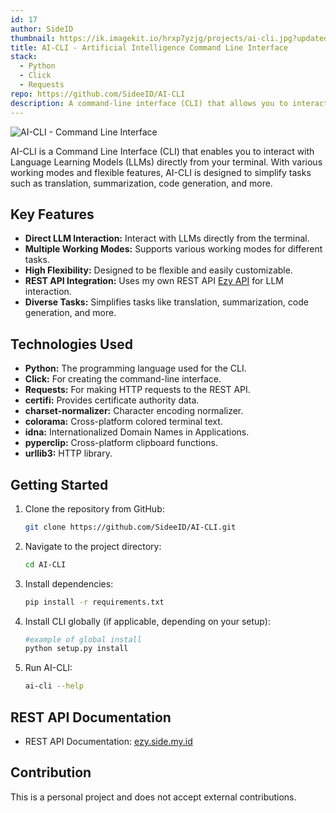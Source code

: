 ```yaml
---
id: 17
author: SideID
thumbnail: https://ik.imagekit.io/hrxp7yzjg/projects/ai-cli.jpg?updatedAt=1742442495294
title: AI-CLI - Artificial Intelligence Command Line Interface
stack:
  - Python
  - Click
  - Requests
repo: https://github.com/SideeID/AI-CLI
description: A command-line interface (CLI) that allows you to interact with Language Learning Models (LLMs) directly from your terminal.
---
```


<img
  src="https://ik.imagekit.io/hrxp7yzjg/projects/ai-cli.jpg?updatedAt=1742442495294"
  alt="AI-CLI - Command Line Interface"
  fetchPriority="high"
/>

AI-CLI is a Command Line Interface (CLI) that enables you to interact with Language Learning Models (LLMs) directly from your terminal. With various working modes and flexible features, AI-CLI is designed to simplify tasks such as translation, summarization, code generation, and more.

## Key Features

* **Direct LLM Interaction:** Interact with LLMs directly from the terminal.
* **Multiple Working Modes:** Supports various working modes for different tasks.
* **High Flexibility:** Designed to be flexible and easily customizable.
* **REST API Integration:** Uses my own REST API [Ezy API](https://ezy.side.my.id/) for LLM interaction.
* **Diverse Tasks:** Simplifies tasks like translation, summarization, code generation, and more.

## Technologies Used

* **Python:** The programming language used for the CLI.
* **Click:** For creating the command-line interface.
* **Requests:** For making HTTP requests to the REST API.
* **certifi:** Provides certificate authority data.
* **charset-normalizer:** Character encoding normalizer.
* **colorama:** Cross-platform colored terminal text.
* **idna:** Internationalized Domain Names in Applications.
* **pyperclip:** Cross-platform clipboard functions.
* **urllib3:** HTTP library.

## Getting Started

1.  Clone the repository from GitHub:

    ```bash
    git clone https://github.com/SideeID/AI-CLI.git
    ```

2.  Navigate to the project directory:

    ```bash
    cd AI-CLI
    ```

3.  Install dependencies:

    ```bash
    pip install -r requirements.txt
    ```

4.  Install CLI globally (if applicable, depending on your setup):

    ```bash
    #example of global install
    python setup.py install
    ```

5.  Run AI-CLI:

    ```bash
    ai-cli --help
    ```

## REST API Documentation

* REST API Documentation: [ezy.side.my.id](https://ezy.side.my.id/)

## Contribution

This is a personal project and does not accept external contributions.